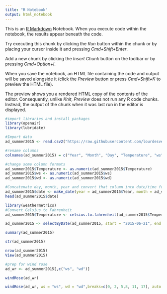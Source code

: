 ```yaml
---
title: "R Notebook"
output: html_notebook
---
```


This is an [R Markdown](http://rmarkdown.rstudio.com) Notebook. When you execute code within the notebook, the results appear beneath the code. 

Try executing this chunk by clicking the *Run* button within the chunk or by placing your cursor inside it and pressing *Cmd+Shift+Enter*. 

Add a new chunk by clicking the *Insert Chunk* button on the toolbar or by pressing *Cmd+Option+I*.

When you save the notebook, an HTML file containing the code and output will be saved alongside it (click the *Preview* button or press *Cmd+Shift+K* to preview the HTML file). 

The preview shows you a rendered HTML copy of the contents of the editor. Consequently, unlike *Knit*, *Preview* does not run any R code chunks. Instead, the output of the chunk when it was last run in the editor is displayed.
```r
#import libraries and install packages
library(openair)
library(lubridate)
```

```r
#Import data
ad_summer2015 <- read.csv2("https://raw.githubusercontent.com/lourdesvera/Community_Air_Montoring/master/Wind_Analyses/Armourdale_10yrs.csv", header = TRUE, sep = ",", stringsAsFactors = FALSE )
```

```r
#rename columns
colnames(ad_summer2015) = c("Year", "Month", "Day", "Temperature", "ws", "wd")
```

```r
#change some column formats
ad_summer2015$Temperature <- as.numeric(ad_summer2015$Temperature)
ad_summer2015$ws <- as.numeric(ad_summer2015$ws)
ad_summer2015$wd <- as.numeric(ad_summer2015$wd)
```

```r
#Concatenate day, month, year and convert that column into date/time format
ad_summer2015$date <- make_date(year = ad_summer2015$Year, month = ad_summer2015$Month , day = ad_summer2015$Day)
head(ad_summer2015$date)
```

```r
library(weathermetrics)
#Convert Celsius to Fahrenheit
ad_summer2015$Temperature <- celsius.to.fahrenheit(ad_summer2015$Temperature, round = 2)
```

```r
ad_summer2015 <- selectByDate(ad_summer2015, start = "2015-06-21", end = "2015-09-22")
```


```r
summary(ad_summer2015)
```

```r
str(ad_summer2015)
```

```r
nrow(ad_summer2015)
View(ad_summer2015)
```

```r
#prep for wind rose
ad_wr <- ad_summer2015[,c("ws", "wd")]
```

```r
windRose(ad_wr)
```

```r
windRose(ad_wr, ws = "ws", wd = "wd",breaks=c(0, 2, 5,8, 11, 17), auto.text=FALSE, paddle=FALSE, annotate=FALSE, grid.line=5, key = list(labels = c(">0-2", ">2-5", ">5-8", ">8-11", ">11-17")), key.footer = "Summer 2015 Wind Speed Plot in Armourdale, KS (m/s)", key.position = "bottom",par.settings=list(axis.line=list(col="lightgray")), col = c("#4f4f4f", "#0a7cb9", "#f9be00", "#ff7f2f", "#d7153a"))
```